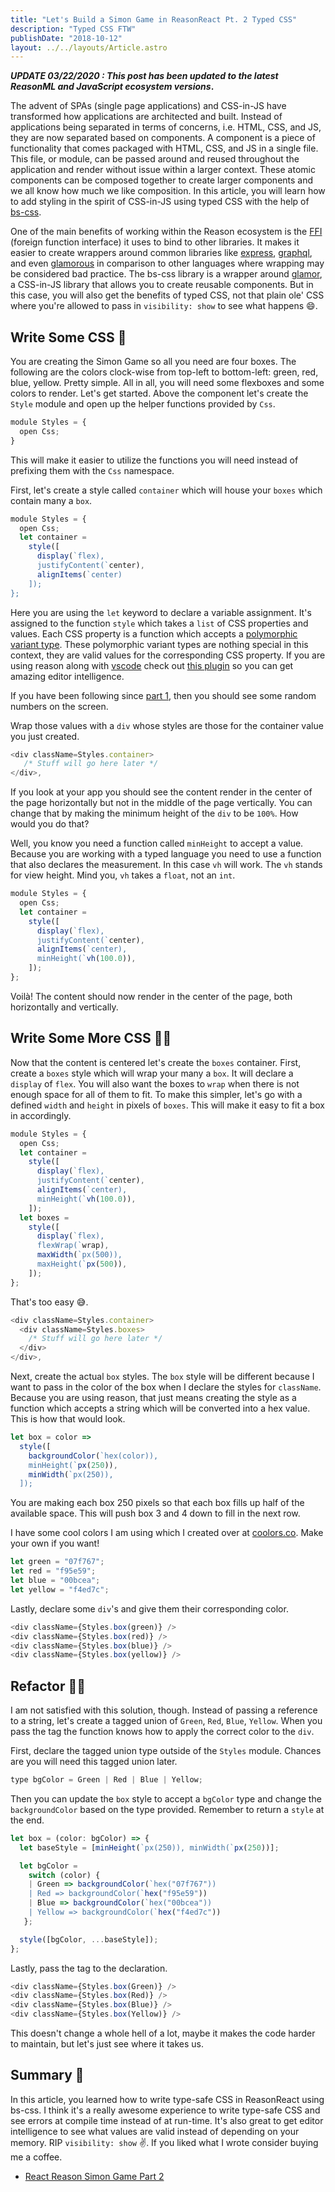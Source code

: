 ```yaml
---
title: "Let's Build a Simon Game in ReasonReact Pt. 2 Typed CSS"
description: "Typed CSS FTW"
publishDate: "2018-10-12"
layout: ../../layouts/Article.astro
---
```


**_UPDATE 03/22/2020 : This post has been updated to the latest ReasonML and JavaScript ecosystem versions_.**

The advent of SPAs (single page applications) and CSS-in-JS have transformed how applications are architected and built. Instead of applications being separated in terms of concerns, i.e. HTML, CSS, and JS, they are now separated based on components. A component is a piece of functionality that comes packaged with HTML, CSS, and JS in a single file. This file, or module, can be passed around and reused throughout the application and render without issue within a larger context. These atomic components can be composed together to create larger components and we all know how much we like composition. In this article, you will learn how to add styling in the spirit of CSS-in-JS using typed CSS with the help of [bs-css](https://github.com/SentiaAnalytics/bs-css/#readme).

One of the main benefits of working within the Reason ecosystem is the [FFI](https://reasonml.github.io/docs/en/external#docsNav) (foreign function interface) it uses to bind to other libraries. It makes it easier to create wrappers around common libraries like [express](https://github.com/reasonml-community/bs-express#readme), [graphql](https://github.com/apollographql/reason-apollo#readme), and even [glamorous](https://github.com/reasonml-community/bs-glamor#readme) in comparison to other languages where wrapping may be considered bad practice. The bs-css library is a wrapper around [glamor](https://github.com/threepointone/glamor), a CSS-in-JS library that allows you to create reusable components. But in this case, you will also get the benefits of typed CSS, not that plain ole' CSS where you're allowed to pass in `visibility: show` to see what happens 😄.

## Write Some CSS 🎨

You are creating the Simon Game so all you need are four boxes. The following are the colors clock-wise from top-left to bottom-left: green, red, blue, yellow. Pretty simple. All in all, you will need some flexboxes and some colors to render. Let's get started. Above the component let's create the `Style` module and open up the helper functions provided by `Css`.

```javascript
module Styles = {
  open Css;
}
```

This will make it easier to utilize the functions you will need instead of prefixing them with the `Css` namespace.

First, let's create a style called `container` which will house your `boxes` which contain many a `box`.

```javascript
module Styles = {
  open Css;
  let container =
    style([
      display(`flex),
      justifyContent(`center),
      alignItems(`center)
    ]);
};
```

Here you are using the `let` keyword to declare a variable assignment. It's assigned to the function `style` which takes a `list` of CSS properties and values. Each CSS property is a function which accepts a [polymorphic variant type](http://2ality.com/2018/01/polymorphic-variants-reasonml.html). These polymorphic variant types are nothing special in this context, they are valid values for the corresponding CSS property. If you are using reason along with [vscode](https://code.visualstudio.com/) check out [this plugin](https://marketplace.visualstudio.com/items?itemName=jaredly.reason-vscode) so you can get amazing editor intelligence.

If you have been following since [part 1](), then you should see some random numbers on the screen.

Wrap those values with a `div` whose styles are those for the container value you just created.

```javascript
<div className=Styles.container>
   /* Stuff will go here later */
</div>,
```

If you look at your app you should see the content render in the center of the page horizontally but not in the middle of the page vertically. You can change that by making the minimum height of the `div` to be `100%`. How would you do that?

Well, you know you need a function called `minHeight` to accept a value. Because you are working with a typed language you need to use a function that also declares the measurement. In this case `vh` will work. The `vh` stands for view height. Mind you, `vh` takes a `float`, not an `int`.

```javascript
module Styles = {
  open Css;
  let container =
    style([
      display(`flex),
      justifyContent(`center),
      alignItems(`center),
      minHeight(`vh(100.0)),
    ]);
};
```

Voilà! The content should now render in the center of the page, both horizontally and vertically.

## Write Some More CSS 👨‍🎨

Now that the content is centered let's create the `boxes` container. First, create a `boxes` style which will wrap your many a `box`. It will declare a `display` of `flex`. You will also want the boxes to `wrap` when there is not enough space for all of them to fit. To make this simpler, let's go with a defined `width` and `height` in pixels of `boxes`. This will make it easy to fit a box in accordingly.

```javascript
module Styles = {
  open Css;
  let container =
    style([
      display(`flex),
      justifyContent(`center),
      alignItems(`center),
      minHeight(`vh(100.0)),
    ]);
  let boxes =
    style([
      display(`flex),
      flexWrap(`wrap),
      maxWidth(`px(500)),
      maxHeight(`px(500)),
    ]);
};
```

That's too easy 😅.

```javascript
<div className=Styles.container>
  <div className=Styles.boxes>
    /* Stuff will go here later */
  </div>
</div>,
```

Next, create the actual `box` styles. The `box` style will be different because I want to pass in the color of the box when I declare the styles for `className`. Because you are using reason, that just means creating the style as a function which accepts a string which will be converted into a hex value. This is how that would look.

```javascript
let box = color =>
  style([
    backgroundColor(`hex(color)),
    minHeight(`px(250)),
    minWidth(`px(250)),
  ]);
```

You are making each box 250 pixels so that each box fills up half of the available space. This will push box 3 and 4 down to fill in the next row.

I have some cool colors I am using which I created over at [coolors.co](https://coolors.co/d7d9d7-f4ed7c-00bcea-f95e59-07f767). Make your own if you want!

```javascript
let green = "07f767";
let red = "f95e59";
let blue = "00bcea";
let yellow = "f4ed7c";
```

Lastly, declare some `div`'s and give them their corresponding color.

```javascript
<div className={Styles.box(green)} />
<div className={Styles.box(red)} />
<div className={Styles.box(blue)} />
<div className={Styles.box(yellow)} />
```

## Refactor 👷‍♀️

I am not satisfied with this solution, though. Instead of passing a reference to a string, let's create a tagged union of `Green`, `Red`, `Blue`, `Yellow`. When you pass the tag the function knows how to apply the correct color to the `div`.

First, declare the tagged union type outside of the `Styles` module. Chances are you will need this tagged union later.

```javascript
type bgColor = Green | Red | Blue | Yellow;
```

Then you can update the `box` style to accept a `bgColor` type and change the `backgroundColor` based on the type provided. Remember to return a `style` at the end.

```javascript
let box = (color: bgColor) => {
  let baseStyle = [minHeight(`px(250)), minWidth(`px(250))];

  let bgColor =
    switch (color) {
    | Green => backgroundColor(`hex("07f767"))
    | Red => backgroundColor(`hex("f95e59"))
    | Blue => backgroundColor(`hex("00bcea"))
    | Yellow => backgroundColor(`hex("f4ed7c"))
   };

  style([bgColor, ...baseStyle]);
};
```

Lastly, pass the tag to the declaration.

```javascript
<div className={Styles.box(Green)} />
<div className={Styles.box(Red)} />
<div className={Styles.box(Blue)} />
<div className={Styles.box(Yellow)} />
```

This doesn't change a whole hell of a lot, maybe it makes the code harder to maintain, but let's just see where it takes us.

## Summary 📝

In this article, you learned how to write type-safe CSS in ReasonReact using bs-css. I think it's a really awesome experience to write type-safe CSS and see errors at compile time instead of at run-time. It's also great to get editor intelligence to see what values are valid instead of depending on your memory. RIP `visibility: show` ✌️. If you liked what I wrote consider buying me a coffee.

- [React Reason Simon Game Part 2](https://github.com/arecvlohe/reason-react-simon-game/tree/part_2)
